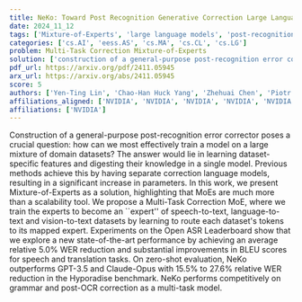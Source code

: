 ```yaml
---
title: NeKo: Toward Post Recognition Generative Correction Large Language Models with Task-Oriented Experts
date: 2024_11_12
tags: ['Mixture-of-Experts', 'large language models', 'post-recognition error correction', 'grammar correction', 'WER reduction', 'speech-to-text', 'zero-shot evaluation', 'multi-task correction', 'post-OCR correction', 'vision-to-text', 'language-to-text', 'Open ASR Leaderboard', 'BLEU scores']
categories: ['cs.AI', 'eess.AS', 'cs.MA', 'cs.CL', 'cs.LG']
problem: Multi-Task Correction Mixture-of-Experts
solution: ['construction of a general-purpose post-recognition error corrector']
pdf_url: https://arxiv.org/pdf/2411.05945
arx_url: https://arxiv.org/abs/2411.05945
score: 5
authors: ['Yen-Ting Lin', 'Chao-Han Huck Yang', 'Zhehuai Chen', 'Piotr Zelasko', 'Xuesong Yang', 'Zih-Ching Chen', 'Krishna C Puvvada', 'Szu-Wei Fu', 'Ke Hu', 'Jun Wei Chiu', 'Jagadeesh Balam', 'Boris Ginsburg', 'Yu-Chiang Frank Wang']
affiliations_aligned: ['NVIDIA', 'NVIDIA', 'NVIDIA', 'NVIDIA', 'NVIDIA', 'NVIDIA', 'NVIDIA', 'NVIDIA', 'NVIDIA', 'NVIDIA', 'NVIDIA', 'NVIDIA', 'NVIDIA']
affiliations: ['NVIDIA']
---
```



Construction of a general-purpose post-recognition error corrector poses a crucial question: how can we most effectively train a model on a large mixture of domain datasets? The answer would lie in learning dataset-specific features and digesting their knowledge in a single model. Previous methods achieve this by having separate correction language models, resulting in a significant increase in parameters. In this work, we present Mixture-of-Experts as a solution, highlighting that MoEs are much more than a scalability tool. We propose a Multi-Task Correction MoE, where we train the experts to become an ``expert'' of speech-to-text, language-to-text and vision-to-text datasets by learning to route each dataset's tokens to its mapped expert. Experiments on the Open ASR Leaderboard show that we explore a new state-of-the-art performance by achieving an average relative $5.0$% WER reduction and substantial improvements in BLEU scores for speech and translation tasks. On zero-shot evaluation, NeKo outperforms GPT-3.5 and Claude-Opus with $15.5$% to $27.6$% relative WER reduction in the Hyporadise benchmark. NeKo performs competitively on grammar and post-OCR correction as a multi-task model.